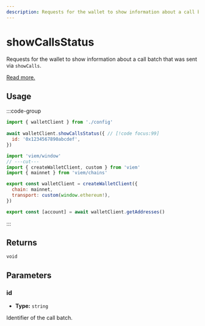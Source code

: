 ```yaml
---
description: Requests for the wallet to show information about a call batch.
---
```


# showCallsStatus

Requests for the wallet to show information about a call batch that was sent via `showCalls`.

[Read more.](https://github.com/ethereum/EIPs/blob/1663ea2e7a683285f977eda51c32cec86553f585/EIPS/eip-5792.md#wallet_showcallsstatus)

## Usage

:::code-group

```js twoslash [example.ts]
import { walletClient } from './config'
 
await walletClient.showCallsStatus({ // [!code focus:99]
  id: '0x1234567890abcdef',
})
```

```js twoslash [config.ts] filename="config.ts"
import 'viem/window'
// ---cut---
import { createWalletClient, custom } from 'viem'
import { mainnet } from 'viem/chains'

export const walletClient = createWalletClient({
  chain: mainnet,
  transport: custom(window.ethereum!),
})

export const [account] = await walletClient.getAddresses()
```

:::

## Returns

`void`

## Parameters

### id

- **Type:** `string`

Identifier of the call batch.

